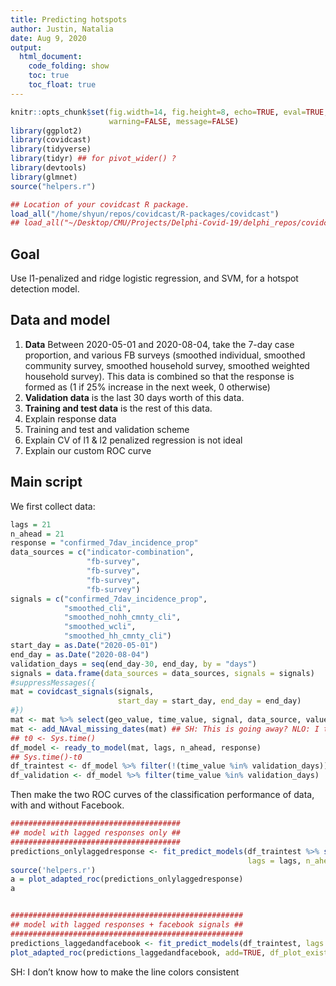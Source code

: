 ```yaml
---
title: Predicting hotspots
author: Justin, Natalia 
date: Aug 9, 2020
output:
  html_document:
    code_folding: show
    toc: true
    toc_float: true
---
```


```r
knitr::opts_chunk$set(fig.width=14, fig.height=8, echo=TRUE, eval=TRUE, cache=TRUE,
                      warning=FALSE, message=FALSE)
library(ggplot2)
library(covidcast)
library(tidyverse)
library(tidyr) ## for pivot_wider() ?
library(devtools)
library(glmnet)
source("helpers.r")

## Location of your covidcast R package.
load_all("/home/shyun/repos/covidcast/R-packages/covidcast")
## load_all("~/Desktop/CMU/Projects/Delphi-Covid-19/delphi_repos/covidcast/R-packages/covidcast")
```

## Goal

Use l1-penalized and ridge logistic regression, and SVM, for a hotspot detection
model.

## Data and model 

1. **Data** Between 2020-05-01 and 2020-08-04, take the 7-day case proportion,
   and various FB surveys (smoothed individual, smoothed community survey,
   smoothed household survey, smoothed weighted household survey). This data is
   combined so that the response is formed as (1 if 25% increase in the next
   week, 0 otherwise)
2. **Validation data** is the last 30 days worth of this data.
3. **Training and test data** is the rest of this data.
2. Explain response data
3. Training and test and validation scheme
4. Explain CV of l1 \& l2 penalized regression is not ideal
5. Explain our custom ROC curve


## Main script

We first collect data:

```r
lags = 21
n_ahead = 21
response = "confirmed_7dav_incidence_prop"
data_sources = c("indicator-combination", 
                 "fb-survey", 
                 "fb-survey", 
                 "fb-survey", 
                 "fb-survey")
signals = c("confirmed_7dav_incidence_prop", 
            "smoothed_cli", 
            "smoothed_nohh_cmnty_cli", 
            "smoothed_wcli", 
            "smoothed_hh_cmnty_cli")
start_day = as.Date("2020-05-01")
end_day = as.Date("2020-08-04")
validation_days = seq(end_day-30, end_day, by = "days")
signals = data.frame(data_sources = data_sources, signals = signals)
#suppressMessages({
mat = covidcast_signals(signals,
                        start_day = start_day, end_day = end_day)
#})
mat <- mat %>% select(geo_value, time_value, signal, data_source, value) 
mat <- add_NAval_missing_dates(mat) ## SH: This is going away? NLO: I think it's safer to keep it here
## t0 <- Sys.time()
df_model <- ready_to_model(mat, lags, n_ahead, response)
## Sys.time()-t0
df_traintest <- df_model %>% filter(!(time_value %in% validation_days))
df_validation <- df_model %>% filter(time_value %in% validation_days)
```

Then make the two ROC curves of the classification performance of data, with and
without Facebook.

```r
######################################
## model with lagged responses only ##
###################################### 
predictions_onlylaggedresponse <- fit_predict_models(df_traintest %>% select(geo_value, time_value, resp, contains(response)), 
                                                     lags = lags, n_ahead = n_ahead)
source('helpers.r')
a = plot_adapted_roc(predictions_onlylaggedresponse)
a


####################################################
## model with lagged responses + facebook signals ##
####################################################
predictions_laggedandfacebook <- fit_predict_models(df_traintest, lags = lags, n_ahead = n_ahead)
plot_adapted_roc(predictions_laggedandfacebook, add=TRUE, df_plot_existing=a)
```

SH: I don't know how to make the line colors consistent
